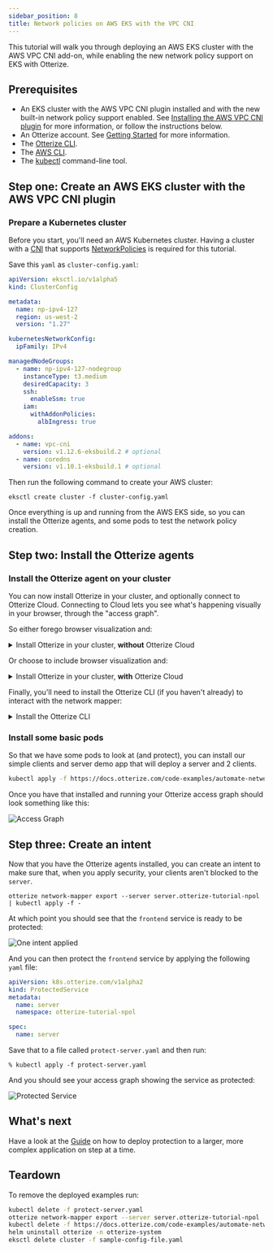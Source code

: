```yaml
---
sidebar_position: 8
title: Network policies on AWS EKS with the VPC CNI
---
```


This tutorial will walk you through deploying an AWS EKS cluster with the AWS VPC CNI add-on, while enabling the new network policy support on EKS with Otterize.

## Prerequisites

* An EKS cluster with the AWS VPC CNI plugin installed and with the new built-in network policy support enabled. See [Installing the AWS VPC CNI plugin](https://docs.aws.amazon.com/eks/latest/userguide/pod-networking.html) for more information, or follow the instructions below.
* An Otterize account. See [Getting Started](https://docs.otterize.com/getting-started) for more information.
* The [Otterize CLI](https://docs.otterize.com/cli/installation).
* The [AWS CLI](https://docs.aws.amazon.com/cli/latest/userguide/cli-chap-install.html).
* The [kubectl](https://kubernetes.io/docs/tasks/tools/install-kubectl/) command-line tool.

## Step one: Create an AWS EKS cluster with the AWS VPC CNI plugin

### Prepare a Kubernetes cluster

Before you start, you'll need an AWS Kubernetes cluster. Having a cluster with a [CNI](https://kubernetes.io/docs/concepts/extend-kubernetes/compute-storage-net/network-plugins/) that supports [NetworkPolicies](https://kubernetes.io/docs/concepts/services-networking/network-policies/) is required for this tutorial.

Save this `yaml` as `cluster-config.yaml`:

```yaml
apiVersion: eksctl.io/v1alpha5
kind: ClusterConfig

metadata:
  name: np-ipv4-127
  region: us-west-2
  version: "1.27"

kubernetesNetworkConfig:
  ipFamily: IPv4

managedNodeGroups:
  - name: np-ipv4-127-nodegroup
    instanceType: t3.medium
    desiredCapacity: 3
    ssh:
      enableSsm: true
    iam:
      withAddonPolicies:
        albIngress: true

addons:
  - name: vpc-cni
    version: v1.12.6-eksbuild.2 # optional
  - name: coredns
    version: v1.10.1-eksbuild.1 # optional
```

Then run the following command to create your AWS cluster:

```shell
eksctl create cluster -f cluster-config.yaml
```

Once everything is up and running from the AWS EKS side, so you can install the Otterize agents, and some pods to test the network policy creation.

## Step two: Install the Otterize agents

### Install the Otterize agent on your cluster

You can now install Otterize in your cluster, and optionally connect to Otterize Cloud. Connecting to Cloud lets you see what's happening visually in your browser, through the "access graph".

So either forego browser visualization and:

<details>
<summary>Install Otterize in your cluster, <b>without</b> Otterize Cloud</summary>

{@include: ../_common/install-otterize.md}

</details>

Or choose to include browser visualization and:

<details>
<summary>Install Otterize in your cluster, <b>with</b> Otterize Cloud</summary>

####  Create an Otterize Cloud account

{@include: ../_common/create-account.md}

#### Install Otterize OSS, connected to Otterize Cloud

{@include: ../_common/install-otterize-from-cloud.md}

</details>

Finally, you'll need to install the Otterize CLI (if you haven't already) to interact with the network mapper:

<details>
<summary>Install the Otterize CLI</summary>

{@include: ../_common/install-otterize-cli.md}

</details>

### Install some basic pods

So that we have some pods to look at (and protect), you can install our simple clients and server demo app that will deploy a server and 2 clients.

```bash
kubectl apply -f https://docs.otterize.com/code-examples/automate-network-policies/all.yaml
```

Once you have that installed and running your Otterize access graph should look something like this:

![Access Graph](/img/quick-tutorials/aws-eks-mini/access-graph.png)

## Step three: Create an intent

Now that you have the Otterize agents installed, you can create an intent to make sure that, when you apply security, your clients aren't blocked to the `server`.

```shell
otterize network-mapper export --server server.otterize-tutorial-npol | kubectl apply -f -
```

At which point you should see that the `frontend` service is ready to be protected:

![One intent applied](/img/quick-tutorials/aws-eks-mini/one-intent.png)

And you can then protect the `frontend` service by applying the following `yaml` file:

```yaml
apiVersion: k8s.otterize.com/v1alpha2
kind: ProtectedService
metadata:
  name: server
  namespace: otterize-tutorial-npol

spec:
  name: server
```
Save that to a file called `protect-server.yaml` and then run:

```shell
% kubectl apply -f protect-server.yaml
```
And you should see your access graph showing the service as protected:

![Protected Service](/img/quick-tutorials/aws-eks-mini/protected.png)

## What's next

Have a look at the [Guide](https://docs.otterize.com/guides/protect-1-service-network-policies) on how to deploy protection to a larger, more complex application on step at a time.

## Teardown

To remove the deployed examples run:
```bash
kubectl delete -f protect-server.yaml
otterize network-mapper export --server server.otterize-tutorial-npol | kubectl delete -f -
kubectl delete -f https://docs.otterize.com/code-examples/automate-network-policies/all.yaml
helm uninstall otterize -n otterize-system
eksctl delete cluster -f sample-config-file.yaml
```
